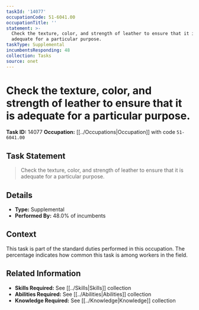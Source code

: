 ```yaml
---
taskId: '14077'
occupationCode: 51-6041.00
occupationTitle: ''
statement: >-
  Check the texture, color, and strength of leather to ensure that it is
  adequate for a particular purpose.
taskType: Supplemental
incumbentsResponding: 48
collection: Tasks
source: onet
---
```

# Check the texture, color, and strength of leather to ensure that it is adequate for a particular purpose.

**Task ID:** 14077
**Occupation:** [[../Occupations|Occupation]] with code `51-6041.00`

## Task Statement

> Check the texture, color, and strength of leather to ensure that it is adequate for a particular purpose.

## Details

- **Type:** Supplemental
- **Performed By:** 48.0% of incumbents

## Context

This task is part of the standard duties performed in this occupation. The percentage indicates how common this task is among workers in the field.

## Related Information

- **Skills Required:** See [[../Skills|Skills]] collection
- **Abilities Required:** See [[../Abilities|Abilities]] collection
- **Knowledge Required:** See [[../Knowledge|Knowledge]] collection
